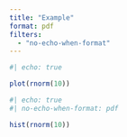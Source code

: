 ```yaml
---
title: "Example"
format: pdf
filters:
  - "no-echo-when-format"
---
```


```r
#| echo: true

plot(rnorm(10))
```

```r
#| echo: true
#| no-echo-when-format: pdf

hist(rnorm(10))
```



